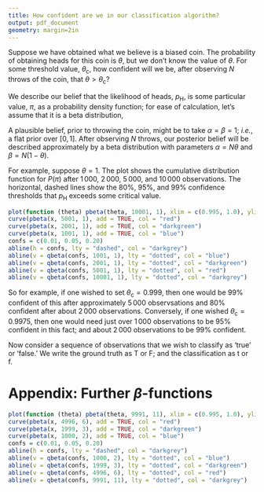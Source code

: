 ```yaml
---
title: How confident are we in our classification algorithm?
output: pdf_document
geometry: margin=2in
---
```


Suppose we have obtained what we believe is a biased coin. The probability of
obtaining heads for this coin is $\theta$, but we don't know the value of
$\theta$. For some threshold value, $\theta_\text{c}$, how confident will we be,
after observing $N$ throws of the coin, that $\theta > \theta_\text{c}$?

We describe our belief that the likelihood of heads, $p_\text{H}$, is some
particular value, $\pi$, as a probability density function; for ease of
calculation, let's assume that it is a beta distribution, 
\begin{equation}
P(p_\text{H} = \pi) = \beta_{\alpha, \beta}(\pi).  
\end{equation}

A plausible belief, prior to throwing the coin, might be to take $\alpha = \beta
= 1$; _i.e._, a flat prior over $[0, 1]$. After observing $N$ throws, our
posterior belief will be described approximately by a beta distribution with
parameters $\alpha = N\theta$ and $\beta = N(1-\theta)$.

For example, suppose $\theta = 1$. The plot shows the cumulative distribution
function for $P(\pi)$ after $1\,000$, $2\,000$, $5\,000$, and $10\,000$
observations. The horizontal, dashed lines show the 80%, 95%, and 99% confidence
thresholds that $p_\text{H}$ exceeds some critical value.

```r
plot(function (theta) pbeta(theta, 10001, 1), xlim = c(0.995, 1.0), ylim = c(0, 0.25), xlab = expression(theta), ylab = expression(P(p[H] < theta)))
curve(pbeta(x, 5001, 1), add = TRUE, col = "red")
curve(pbeta(x, 2001, 1), add = TRUE, col = "darkgreen") 
curve(pbeta(x, 1001, 1), add = TRUE, col = "blue")
confs = c(0.01, 0.05, 0.20)
abline(h = confs, lty = "dashed", col = "darkgrey")
abline(v = qbeta(confs, 1001, 1), lty = "dotted", col = "blue")
abline(v = qbeta(confs, 2001, 1), lty = "dotted", col = "darkgreen")
abline(v = qbeta(confs, 5001, 1), lty = "dotted", col = "red")
abline(v = qbeta(confs, 10001, 1), lty = "dotted", col = "darkgrey")
```

So for example, if one wished to set $\theta_\text{c} = 0.999$, then one would
be 99% confident of this after approximately $5\,000$ observsations and 80%
confident after about $2\,000$ observations. Conversely, if one wished
$\theta_\text{c} = 0.9975$, then one would need just over $1\,000$ observations
to be 95% confident in this fact; and about $2\,000$ observations to be 99%
confident.

Now consider a sequence of observations that we wish to classify as ‘true’ or
‘false.’ We write the ground truth as T or F; and the classification as t or f. 






# Appendix: Further $\beta$-functions

```r
plot(function (theta) pbeta(theta, 9991, 11), xlim = c(0.995, 1.0), ylim = c(0, 1), xlab = expression(theta), ylab = expression(P(p[H] < theta)), main = "Temp: sample plot for theta = 0.999")
curve(pbeta(x, 4996, 6), add = TRUE, col = "red")
curve(pbeta(x, 1999, 3), add = TRUE, col = "darkgreen") 
curve(pbeta(x, 1000, 2), add = TRUE, col = "blue")
confs = c(0.01, 0.05, 0.20)
abline(h = confs, lty = "dashed", col = "darkgrey")
abline(v = qbeta(confs, 1000, 2), lty = "dotted", col = "blue")
abline(v = qbeta(confs, 1999, 3), lty = "dotted", col = "darkgreen")
abline(v = qbeta(confs, 4996, 6), lty = "dotted", col = "red")
abline(v = qbeta(confs, 9991, 11), lty = "dotted", col = "darkgrey")
```





